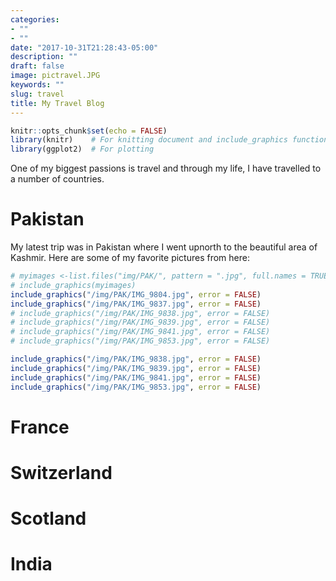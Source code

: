 ```yaml
---
categories:
- ""
- ""
date: "2017-10-31T21:28:43-05:00"
description: ""
draft: false
image: pictravel.JPG
keywords: ""
slug: travel
title: My Travel Blog
---
```


```r
knitr::opts_chunk$set(echo = FALSE)
library(knitr)    # For knitting document and include_graphics function
library(ggplot2)  # For plotting


```

One of my biggest passions is travel and through my life, I have travelled to a number of countries.

# Pakistan

My latest trip was in Pakistan where I went upnorth to the beautiful area of Kashmir. Here are some of my favorite pictures from here:

```r
# myimages <-list.files("img/PAK/", pattern = ".jpg", full.names = TRUE)
# include_graphics(myimages)
include_graphics("/img/PAK/IMG_9804.jpg", error = FALSE)
include_graphics("/img/PAK/IMG_9837.jpg", error = FALSE)
# include_graphics("/img/PAK/IMG_9838.jpg", error = FALSE)
# include_graphics("/img/PAK/IMG_9839.jpg", error = FALSE)
# include_graphics("/img/PAK/IMG_9841.jpg", error = FALSE)
# include_graphics("/img/PAK/IMG_9853.jpg", error = FALSE)

```

```r
include_graphics("/img/PAK/IMG_9838.jpg", error = FALSE)
include_graphics("/img/PAK/IMG_9839.jpg", error = FALSE)
include_graphics("/img/PAK/IMG_9841.jpg", error = FALSE)
include_graphics("/img/PAK/IMG_9853.jpg", error = FALSE)
```

# France

# Switzerland

# Scotland

# India
